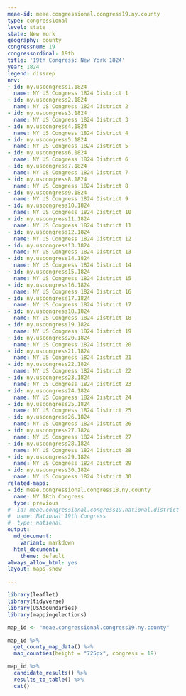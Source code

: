 ```yaml
---
meae-id: meae.congressional.congress19.ny.county
type: congressional
level: state
state: New York
geography: county
congressnum: 19
congressordinal: 19th
title: '19th Congress: New York 1824'
year: 1824
legend: dissrep
nnv:
- id: ny.uscongress1.1824
  name: NY US Congress 1824 District 1
- id: ny.uscongress2.1824
  name: NY US Congress 1824 District 2
- id: ny.uscongress3.1824
  name: NY US Congress 1824 District 3
- id: ny.uscongress4.1824
  name: NY US Congress 1824 District 4
- id: ny.uscongress5.1824
  name: NY US Congress 1824 District 5
- id: ny.uscongress6.1824
  name: NY US Congress 1824 District 6
- id: ny.uscongress7.1824
  name: NY US Congress 1824 District 7
- id: ny.uscongress8.1824
  name: NY US Congress 1824 District 8
- id: ny.uscongress9.1824
  name: NY US Congress 1824 District 9
- id: ny.uscongress10.1824
  name: NY US Congress 1824 District 10
- id: ny.uscongress11.1824
  name: NY US Congress 1824 District 11
- id: ny.uscongress12.1824
  name: NY US Congress 1824 District 12
- id: ny.uscongress13.1824
  name: NY US Congress 1824 District 13
- id: ny.uscongress14.1824
  name: NY US Congress 1824 District 14
- id: ny.uscongress15.1824
  name: NY US Congress 1824 District 15
- id: ny.uscongress16.1824
  name: NY US Congress 1824 District 16
- id: ny.uscongress17.1824
  name: NY US Congress 1824 District 17
- id: ny.uscongress18.1824
  name: NY US Congress 1824 District 18
- id: ny.uscongress19.1824
  name: NY US Congress 1824 District 19
- id: ny.uscongress20.1824
  name: NY US Congress 1824 District 20
- id: ny.uscongress21.1824
  name: NY US Congress 1824 District 21
- id: ny.uscongress22.1824
  name: NY US Congress 1824 District 22
- id: ny.uscongress23.1824
  name: NY US Congress 1824 District 23
- id: ny.uscongress24.1824
  name: NY US Congress 1824 District 24
- id: ny.uscongress25.1824
  name: NY US Congress 1824 District 25
- id: ny.uscongress26.1824
  name: NY US Congress 1824 District 26
- id: ny.uscongress27.1824
  name: NY US Congress 1824 District 27
- id: ny.uscongress28.1824
  name: NY US Congress 1824 District 28
- id: ny.uscongress29.1824
  name: NY US Congress 1824 District 29
- id: ny.uscongress30.1824
  name: NY US Congress 1824 District 30
related-maps:
- id: meae.congressional.congress18.ny.county
  name: NY 18th Congress
  type: previous
#- id: meae.congressional.congress19.national.district
#  name: National 19th Congress
#  type: national
output:
  md_document:
    variant: markdown
  html_document:
    theme: default
always_allow_html: yes
layout: maps-show

---
```


```r
library(leaflet)
library(tidyverse)
library(USAboundaries)
library(mappingelections)

map_id <- "meae.congressional.congress19.ny.county"
```

<div class="map">

```r
map_id %>%
  get_county_map_data() %>%
  map_counties(height = "725px", congress = 19)
```

</div>

<div class="results-table">

```r
map_id %>%
  candidate_results() %>%
  results_to_table() %>%
  cat()
```

</div>
